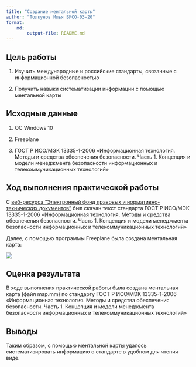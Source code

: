 ```yaml
---
title: "Создание ментальной карты"
author: "Толкунов Илья БИСО-03-20"
format: 
    md:
        output-file: README.md
---
```


## Цель работы
1. Изучить международные и российские стандарты, связанные с информационной безопасностью

2.  Получить навыки систематизации информации с помощью ментальной карты

## Исходные данные

1. ОС Windows 10

2. Freeplane

3. ГОСТ Р ИСО/МЭК 13335-1-2006 «Информационная технология. Методы и средства обеспечения безопасности. Часть 1. Концепция и модели менеджмента безопасности информационных и телекоммуникационных технологий»

## Ход выполнения практической работы

С [веб-ресурса "Электронный фонд правовых и нормативно-технических документов"](https://www.altell.ru/legislation/standards/) был скачан текст стандарта ГОСТ Р ИСО/МЭК 13335-1-2006 «Информационная технология. Методы и средства обеспечения безопасности. Часть 1. Концепция и модели менеджмента безопасности информационных и телекоммуникационных технологий»

Далее, с помощью программы Freeplane была создана ментальная карта:

![](./mapPng.png)

## Оценка результата

В ходе выполнения практической работы была создана ментальная карта (файл map.mm) по стандарту ГОСТ Р ИСО/МЭК 13335-1-2006 «Информационная технология. Методы и средства обеспечения безопасности. Часть 1. Концепция и модели менеджмента безопасности информационных и телекоммуникационных технологий»

## Выводы

Таким образом, с помощью ментальной карты удалось систематизировать информацию о стандарте в удобном для чтения виде.
